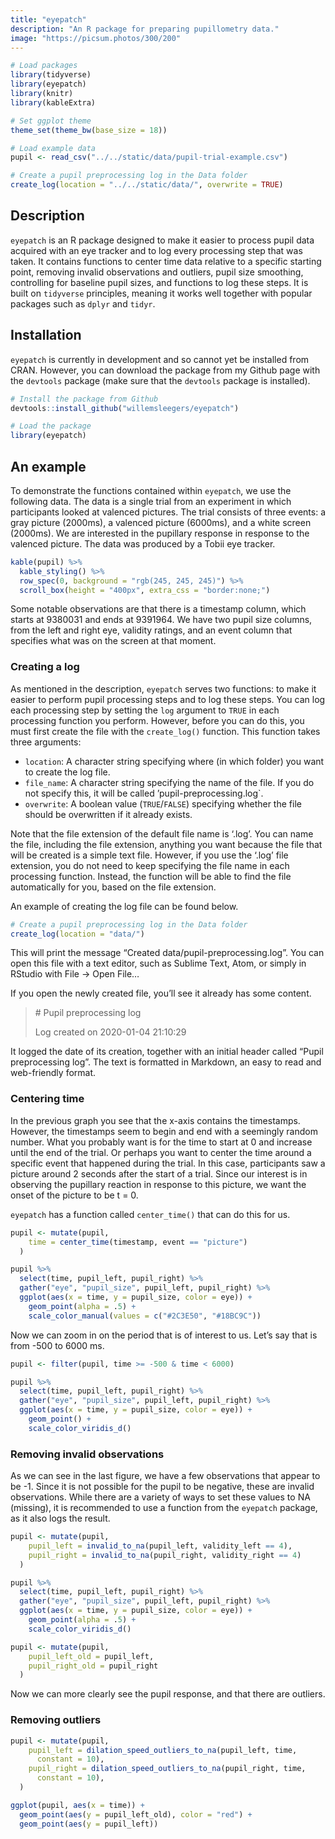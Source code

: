 ```yaml
---
title: "eyepatch"
description: "An R package for preparing pupillometry data."
image: "https://picsum.photos/300/200"
---
```


```r
# Load packages
library(tidyverse)
library(eyepatch)
library(knitr)
library(kableExtra)

# Set ggplot theme
theme_set(theme_bw(base_size = 18))

# Load example data
pupil <- read_csv("../../static/data/pupil-trial-example.csv")

# Create a pupil preprocessing log in the Data folder
create_log(location = "../../static/data/", overwrite = TRUE)
```

## Description

`eyepatch` is an R package designed to make it easier to process pupil data acquired with an eye tracker and to log every processing step that was taken. It contains functions to center time data relative to a specific starting point, removing invalid observations and outliers, pupil size smoothing, controlling for baseline pupil sizes, and functions to log these steps. It is built on `tidyverse` principles, meaning it works well together with popular packages such as `dplyr` and `tidyr`. 

## Installation

`eyepatch` is currently in development and so cannot yet be installed from CRAN. However, you can download the package from my Github page with the `devtools` package (make sure that the `devtools` package is installed).

```r
# Install the package from Github
devtools::install_github("willemsleegers/eyepatch")

# Load the package
library(eyepatch)
```

## An example

To demonstrate the functions contained within `eyepatch`, we use the following data. The data is a single trial from an experiment in which participants looked at valenced pictures. The trial consists of three events: a gray picture (2000ms), a valenced picture (6000ms), and a white screen (2000ms). We are interested in the pupillary response in response to the valenced picture. The data was produced by a Tobii eye tracker.

```r
kable(pupil) %>%
  kable_styling() %>%
  row_spec(0, background = "rgb(245, 245, 245)") %>%
  scroll_box(height = "400px", extra_css = "border:none;")
```

Some notable observations are that there is a timestamp column, which starts at 9380031 and ends at 9391964. We have two pupil size columns, from the left and right eye, validity ratings, and an event column that specifies what was on the screen at that moment.

### Creating a log

As mentioned in the description, `eyepatch` serves two functions: to make it easier to perform pupil processing steps and to log these steps. You can log each processing step by setting the `log` argument to `TRUE` in each processing function you perform. However, before you can do this, you must first create the file with the `create_log()` function. This function takes three arguments:

- `location`: A character string specifying where (in which folder) you want to create the log file.
- `file_name`: A character string specifying the name of the file. If you do not specify this, it will be called 'pupil-preprocessing.log`.
- `overwrite`: A boolean value (`TRUE`/`FALSE`) specifying whether the file should be overwritten if it already exists.

Note that the file extension of the default file name is '.log'. You can name the file, including the file extension, anything you want because the file that will be created is a simple text file. However, if you use the '.log' file extension, you do not need to keep specifying the file name in each processing function. Instead, the function will be able to find the file automatically for you, based on the file extension.

An example of creating the log file can be found below.

```r
# Create a pupil preprocessing log in the Data folder
create_log(location = "data/")
```

This will print the message "Created data/pupil-preprocessing.log". You can open this file with a text editor, such as Sublime Text, Atom, or simply in RStudio with File -> Open File...

If you open the newly created file, you'll see it already has some content.

> \# Pupil preprocessing log
>
> Log created on 2020-01-04 21:10:29

It logged the date of its creation, together with an initial header called "Pupil preprocessing log". The text is formatted in Markdown, an easy to read and web-friendly format.


### Centering time

In the previous graph you see that the x-axis contains the timestamps. However, the timestamps seem to begin and end with a seemingly random number. What you probably want is for the time to start at 0 and increase until the end of the trial. Or perhaps you want to center the time around a specific event that happened during the trial. In this case, participants saw a picture around 2 seconds after the start of a trial. Since our interest is in observing the pupillary reaction in response to this picture, we want the onset of the picture to be t = 0. 

`eyepatch` has a function called `center_time()` that can do this for us.

```r
pupil <- mutate(pupil, 
    time = center_time(timestamp, event == "picture")
  )
```

```r
pupil %>%
  select(time, pupil_left, pupil_right) %>%
  gather("eye", "pupil_size", pupil_left, pupil_right) %>%
  ggplot(aes(x = time, y = pupil_size, color = eye)) +
    geom_point(alpha = .5) +
    scale_color_manual(values = c("#2C3E50", "#18BC9C"))
```

Now we can zoom in on the period that is of interest to us. Let's say that is from -500 to 6000 ms. 

```r
pupil <- filter(pupil, time >= -500 & time < 6000)
```

```r
pupil %>%
  select(time, pupil_left, pupil_right) %>%
  gather("eye", "pupil_size", pupil_left, pupil_right) %>%
  ggplot(aes(x = time, y = pupil_size, color = eye)) +
    geom_point() +
    scale_color_viridis_d()
```

### Removing invalid observations

As we can see in the last figure, we have a few observations that appear to be -1. Since it is not possible for the pupil to be negative, these are invalid observations. While there are a variety of ways to set these values to NA (missing), it is recommended to use a function from the `eyepatch` package, as it also logs the result.

```r
pupil <- mutate(pupil, 
    pupil_left = invalid_to_na(pupil_left, validity_left == 4),
    pupil_right = invalid_to_na(pupil_right, validity_right == 4)
  )
```

```r
pupil %>%
  select(time, pupil_left, pupil_right) %>%
  gather("eye", "pupil_size", pupil_left, pupil_right) %>%
  ggplot(aes(x = time, y = pupil_size, color = eye)) +
    geom_point(alpha = .5) +
    scale_color_viridis_d()
```

```r
pupil <- mutate(pupil, 
    pupil_left_old = pupil_left,
    pupil_right_old = pupil_right
  )
```

Now we can more clearly see the pupil response, and that there are outliers.

### Removing outliers

```r
pupil <- mutate(pupil,
    pupil_left = dilation_speed_outliers_to_na(pupil_left, time, 
      constant = 10),
    pupil_right = dilation_speed_outliers_to_na(pupil_right, time, 
      constant = 10),
  )
```

```r
ggplot(pupil, aes(x = time)) +
  geom_point(aes(y = pupil_left_old), color = "red") +
  geom_point(aes(y = pupil_left))
```
